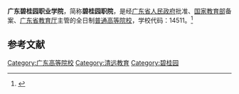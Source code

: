 {{Primarysources|time=2020-07-10T07:27:25+00:00}}
{{Infobox University
| name = 广东碧桂园职业学院
| SealImage = 
| established = 2014年
| type = [[民办大学|民办高等职业学校]]
| President = 
| address = {{CHN}}[[广东省|广东省]][[清远市|清远市]][[清城区|清城区]]东城街道大学东路2号
| nickname = 
| telephone = 0763－3918008
| website = https://www.bgypt.com
| EnglishName = Meizhou Polytechnic
| district = [[清远市|清远市]]
| grades = 
}}

'''广东碧桂园职业学院'''，简称'''碧桂园职院'''，是经[[广东省人民政府|广东省人民政府]]批准、[[中华人民共和国教育部|国家教育部]]备案、[[广东省教育厅|广东省教育厅]]主管的全日制[[普通高等院校|普通高等院校]]，学校代码：14511。<ref>{{Cite web|title=广东碧桂园职业学院，欢迎您！|url=https://www.bgypt.com/|author=|date=|format=|publisher=|language=|accessdate=2020-07-10|archive-date=2020-07-11|archive-url=https://web.archive.org/web/20200711082404/https://www.bgypt.com/|dead-url=no}}</ref>

== 参考文献 ==
<references />

{{School-stub}}
{{广东高等院校}}
[[Category:广东高等院校|Category:广东高等院校]]
[[Category:清远教育|Category:清远教育]]
[[Category:碧桂园|Category:碧桂园]]